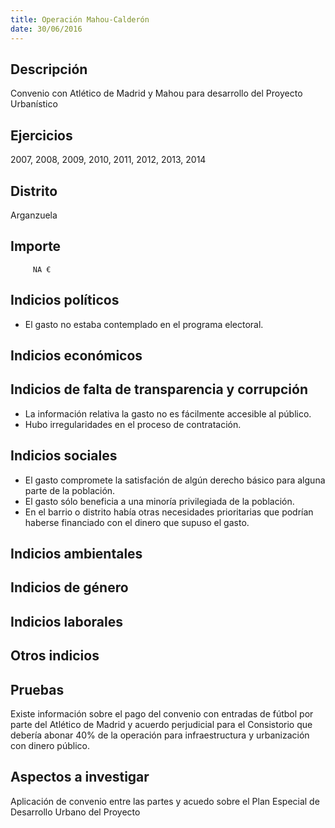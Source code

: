 ```yaml
---
title: Operación Mahou-Calderón
date: 30/06/2016
---
```



## Descripción
Convenio con Atlético de Madrid y Mahou para desarrollo del Proyecto Urbanístico


## Ejercicios
2007, 2008, 2009, 2010, 2011, 2012, 2013, 2014


## Distrito
Arganzuela


## Importe
         NA €


## Indicios políticos
- El gasto no estaba contemplado en el programa electoral.


## Indicios económicos



## Indicios de falta de transparencia y corrupción
- La información relativa la gasto no es fácilmente accesible al público.
- Hubo irregularidades en el proceso de contratación.


## Indicios sociales
- El gasto compromete la satisfación de algún derecho básico para alguna parte de la población.
- El gasto sólo beneficia a una minoría privilegiada de la población.
- En el barrio o distrito había otras necesidades prioritarias que podrían haberse financiado con el dinero que supuso el gasto.


## Indicios ambientales



## Indicios de género



## Indicios laborales



## Otros indicios



## Pruebas
Existe información sobre el pago del convenio con entradas de fútbol por parte del Atlético de Madrid y acuerdo perjudicial para el Consistorio que debería abonar 40% de la operación para infraestructura y urbanización con dinero público.


## Aspectos a investigar
Aplicación de convenio entre las partes y acuedo sobre el Plan Especial de Desarrollo Urbano del Proyecto


